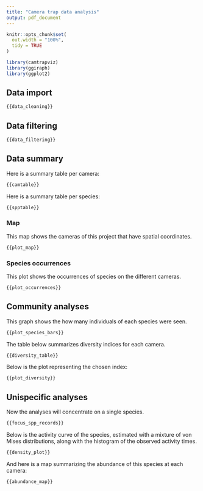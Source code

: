 ```yaml
---
title: "Camera trap data analysis"
output: pdf_document
---
```


```r
knitr::opts_chunk$set(
  out.width = "100%", 
  tidy = TRUE
)
```

```r
library(camtrapviz)
library(ggiraph)
library(ggplot2)
```

## Data import

```r
{{data_cleaning}}
```

## Data filtering
```r
{{data_filtering}}
```

## Data summary

Here is a summary table per camera:

```r
{{camtable}}
```

Here is a summary table per species:

```r
{{spptable}}
```

### Map

This map shows the cameras of this project that have spatial coordinates.

```r
{{plot_map}}
```

### Species occurrences

This plot shows the occurrences of species on the different cameras.

```r
{{plot_occurrences}}
```

## Community analyses

This graph shows the how many individuals of each species were seen.

```r
{{plot_species_bars}}
```


The table below summarizes diversity indices for each camera.

```r
{{diversity_table}}
```

Below is the plot representing the chosen index:

```r
{{plot_diversity}}
```

## Unispecific analyses

Now the analyses will concentrate on a single species.

```r
{{focus_spp_records}}
```

Below is the activity curve of the species, estimated with a mixture of von Mises distributions, along with the histogram of the observed activity times.

```r
{{density_plot}}
```

And here is a map summarizing the abundance of this species at each camera:

```r
{{abundance_map}}
```
